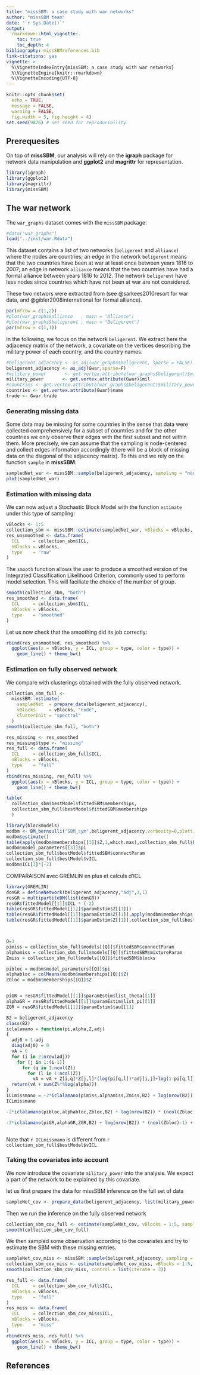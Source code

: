 ```yaml
---
title: "missSBM: a case study with war networks"
author: "missSBM team"
date: "`r Sys.Date()`"
output:
  rmarkdown::html_vignette:
    toc: true
    toc_depth: 4
bibliography: missSBMreferences.bib
link-citations: yes
vignette: >
  %\VignetteIndexEntry{missSBM: a case study with war networks}
  %\VignetteEngine{knitr::rmarkdown}
  %\VignetteEncoding{UTF-8}
---
```


```r
knitr::opts_chunk$set(
  echo = TRUE,
  message = FALSE, 
  warning = FALSE,
  fig.width = 5, fig.height = 4)
set.seed(9876) # set seed for reproducibility
```

## Prerequesites

On top of **missSBM**, our analysis will rely on the **igraph** package for network data manipulation and **ggplot2** and **magrittr** for representation.

```r
library(igraph)
library(ggplot2)
library(magrittr)
library(missSBM)
```

## The war network

The `war_graphs` dataset comes with the `missSBM` package:

```r
#data("war_graphs")
load("../inst/war.Rdata")

```

This dataset contains a list of two networks (`beligerent` and `alliance`) where the nodes are countries; an edge in the network `beligerent` means that the two countries have been at war at least once between years 1816 to 2007; an edge in network `alliance` means that the two countries have had a formal alliance between years 1816 to 2012.  The network `beligerent` have less nodes since countries which have not been at war are not considered.

These two networs were extracted from [](http://www.correlatesofwar.org/) (see @sarkees2010resort for war data, and  @gibler2008international for formal alliance).

```r
par(mfrow = c(1,2))
#plot(war_graphs$alliance   , main = "Alliance")
#plot(war_graphs$beligerent , main = "Beligerent")
par(mfrow = c(1,1))
```

In the following, we focus on the network `beligerent`. We extract here the adjacency matrix of the network, a covariate on the vertices describing the military power of each country, and the country names.

```r
#beligerent_adjacency <- as_adj(war_graphs$beligerent, sparse = FALSE)
beligerent_adjacency <- as_adj(Gwar,sparse=F)
#military_power       <- get.vertex.attribute(war_graphs$beligerent)$military_power
military_power       <- get.vertex.attribute(Gwar)$mil
#countries <- get.vertex.attribute(war_graphs$beligerent)$military_power
countries <- get.vertex.attribute(Gwar)$name
trade <- Gwar.trade
```

### Generating missing data

Some data may be missing for some countries in the sense that data were collected comprehensively for a subset of countries and for the other countries we only observe their edges with the first subset and not within them. More precisely, we can assume that the sampling is node-centered and collect edges information accordingly (there will be a block of missing data on the diagonal of the adjacency matrix). To this end we rely on the function `sample` in **missSBM**:

```r
sampledNet_war <- missSBM::sample(beligerent_adjacency, sampling = "node", parameters = .8)
plot(sampledNet_war)
```

### Estimation with missing data

We can now adjust a Stochastic Block Model with the function `estimate` under this type of sampling:

```r
vBlocks <- 1:5
collection_sbm <- missSBM::estimate(sampledNet_war, vBlocks = vBlocks, sampling = "node")
res_unsmoothed <- data.frame(
  ICL     = collection_sbm$ICL,
  nBlocks = vBlocks, 
  type    = "raw"
)
```

The `smooth` function allows the user to produce a smoothed version of the Integrated Classification Likelihood Criterion, commonly used to perform model selection. This will faciliate the choice of the number of group.

```r
smooth(collection_sbm, "both")
res_smoothed <- data.frame(
  ICL     = collection_sbm$ICL,
  nBlocks = vBlocks, 
  type    = "smoothed"
)
```

Let us now check that the smoothing did its job correctly:

```r
rbind(res_unsmoothed, res_smoothed) %>% 
  ggplot(aes(x = nBlocks, y = ICL, group = type, color = type)) + 
    geom_line() + theme_bw()
```

### Estimation on fully observed network

We compare with clusterings obtained with the fully observed network.

```r
collection_sbm_full <- 
  missSBM::estimate(
    sampledNet  = prepare_data(beligerent_adjacency), 
    vBlocks     = vBlocks, "node",
    clusterInit = "spectral"
  )
smooth(collection_sbm_full, "both")
```

```r
res_missing <- res_smoothed
res_missing$type <- "missing"
res_full <- data.frame(
  ICL     = collection_sbm_full$ICL,
  nBlocks = vBlocks, 
  type    = "full"
)
rbind(res_missing, res_full) %>% 
  ggplot(aes(x = nBlocks, y = ICL, group = type, color = type)) + 
    geom_line() + theme_bw()

```


```r
table(
  collection_sbm$bestModel$fittedSBM$memberships,
  collection_sbm_full$bestModel$fittedSBM$memberships
  )
```

```r
library(blockmodels)
modbm <- BM_bernoulli("SBM_sym",beligerent_adjacency,verbosity=0,plotting="")
modbm$estimate()
table(apply(modbm$memberships[[3]]$Z,1,which.max),collection_sbm_full$bestModel$fittedSBM$memberships)
modbm$model_parameters[[3]]$pi
collection_sbm_full$bestModel$fittedSBM$connectParam
collection_sbm_full$bestModel$vICL
modbm$ICL[3]*(-2)
```


COMPARAISON avec GREMLIN en plus et calculs d'ICL
```r
library(GREMLIN)
donGR = defineNetwork(beligerent_adjacency,"adj",1,1)
resGR = multipartiteBM(list(donGR))
resGR$fittedModel[[1]]$ICL * (-2)
table(resGR$fittedModel[[1]]$paramEstim$Z[[1]])
table(resGR$fittedModel[[1]]$paramEstim$Z[[1]],apply(modbm$memberships[[3]]$Z,1,which.max))
table(resGR$fittedModel[[1]]$paramEstim$Z[[1]],collection_sbm_full$bestModel$fittedSBM$memberships)



Q=3
pimiss = collection_sbm_full$models[[Q]]$fittedSBM$connectParam
alphamiss = collection_sbm_full$models[[Q]]$fittedSBM$mixtureParam
Zmiss = collection_sbm_full$models[[Q]]$fittedSBM$blocks

pibloc = modbm$model_parameters[[Q]]$pi
alphabloc = colMeans(modbm$memberships[[Q]]$Z)
Zbloc = modbm$memberships[[Q]]$Z


piGR = resGR$fittedModel[[1]]$paramEstim$list_theta[[1]]
alphaGR = resGR$fittedModel[[1]]$paramEstim$list_pi[[1]]
ZGR = resGR$fittedModel[[1]]$paramEstim$tau[[1]]

B2 = beligerent_adjacency
class(B2)
iclalamano = function(pi,alpha,Z,adj)
{
  adj0 = 1-adj
  diag(adj0) = 0
  vA = 0
  for (i in 2:nrow(adj))
    for (j in 1:(i-1))
      for (q in 1:ncol(Z))
        for (l in 1:ncol(Z))
          vA = vA + Z[i,q]*Z[j,l]*(log(pi[q,l])*adj[i,j]+log(1-pi[q,l])*adj0[i,j])
  return(vA + sum(Z%*%log(alpha)))
}
ICLmissmano = -2*iclalamano(pimiss,alphamiss,Zmiss,B2) + log(nrow(B2)) * (ncol(Zmiss)-1) + log(nrow(B2)*(nrow(B2)-1)/2)* (ncol(Zmiss)+1)*ncol(Zmiss)/2
ICLmissmano

-2*iclalamano(pibloc,alphabloc,Zbloc,B2) + log(nrow(B2)) * (ncol(Zbloc)-1) + log(nrow(B2)*(nrow(B2)-1)/2)* (ncol(Zbloc)+1)*ncol(Zbloc)/2

-2*iclalamano(piGR,alphaGR,ZGR,B2) + log(nrow(B2)) * (ncol(Zbloc)-1) + log(nrow(B2)*(nrow(B2)-1)/2)* (ncol(Zbloc)+1)*ncol(Zbloc)/2



```


Note that `r ICLmissmano` is different from `r collection_sbm_full$bestModel$vICL`



### Taking the covariates into account

We now introduce the covariate `military_power` into the analysis. We expect a part of the network to be explained by this covariate. 

let us first prepare the data for missSBM inference on the full set of data

```r
sampleNet_cov <- prepare_data(beligerent_adjacency, list(military_power))
```

Then we run the inference on the fully observed network

```r
collection_sbm_cov_full <- estimate(sampleNet_cov, vBlocks = 1:5, sampling = "node")
smooth(collection_sbm_cov_full)
```

We then sampled some observation according to the covariates and try to estimate the SBM with these missing entries.

```r
sampleNet_cov_miss <- missSBM::sample(beligerent_adjacency, sampling = "node", parameters = missSBM:::logistic(.95), covariates = list(military_power))
collection_sbm_cov_miss <- estimate(sampleNet_cov_miss, vBlocks = 1:5, sampling = "node")
smooth(collection_sbm_cov_miss, control = list(iterate = 3))
```

```r
res_full <- data.frame(
  ICL     = collection_sbm_cov_full$ICL,
  nBlocks = vBlocks, 
  type    = "full"
)
res_miss <- data.frame(
  ICL     = collection_sbm_cov_miss$ICL,
  nBlocks = vBlocks, 
  type    = "miss"
)
rbind(res_miss, res_full) %>% 
  ggplot(aes(x = nBlocks, y = ICL, group = type, color = type)) + 
    geom_line() + theme_bw()
```


## References
